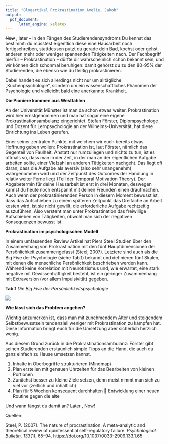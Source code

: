 ```yaml
---
title: "Blogartikel Prokrastination Amelie, Jakob"
output: 
  pdf_document:
      latex_engine: xelatex
---
```

~~Now~~ , later – In den Fängen des Studierendensyndroms
Du kennst das bestimmt: du müsstest eigentlich diese eine Hausarbeit noch fertigschreiben, stattdessen putzt du gerade dein Bad, kochst oder gehst anderen mehr oder weniger spannenden Tätigkeiten nach. Der Fachbegriff hierfür – Prokrastination – dürfte dir wahrscheinlich schon bekannt sein, und wir können dich schonmal beruhigen: damit gehörst du zu den 80-95% der Studierenden, die ebenso wie du fleißig prokrastinieren.

Dabei handelt es sich allerdings nicht nur um alltägliche „Küchenpsychologie&quot;, sondern um ein wissenschaftliches Phänomen der Psychologie und vielleicht bald eine anerkannte Krankheit.

**Die Pioniere kommen aus Westfahlen**

An der Universität Münster ist man da schon etwas weiter. Prokrastination wird hier ernstgenommen und man hat sogar eine eigene Prokrastinationsambulanz eingerichtet. Stefan Förster, Diplompsychologe und Dozent für Lernpsychologie an der Wilhelms-Universität, hat diese Einrichtung ins Leben gerufen.

Einer seiner zentralen Punkte, mit welchem wir euch bereits etwas Hoffnung geben wollen: Prokrastination ist, laut Förster, nämlich das Gegenteil von Faulheit. Anstatt nur rumzuliegen und nichts zu tun, ist es oftmals so, dass man in der Zeit, in der man an der eigentlichen Aufgabe arbeiten sollte, einer Vielzahl an anderen Tätigkeiten nachgeht. Das liegt oft daran, dass die Aufgabe als aversiv (also sehr unangenehm) wahrgenommen wird und der Zeitpunkt des Outcomes der Handlung in relativ weiter Ferne liegt (Teil der Temporal Motivation Theory). Der Abgabetermin für deine Hausarbeit ist erst in drei Monaten, deswegen kannst du heute noch entspannt mit deinen Freunden einen draufmachen. Auch wenn der prokrastinierenden Person in diesem Moment bewusst ist, dass das Aufschieben zu einem späteren Zeitpunkt das Dreifache an Arbeit kosten wird, ist sie nicht gewillt, die erforderliche Aufgabe rechtzeitig auszuführen. Also versteht man unter Prokrastination das freiwillige Aufschieben von Tätigkeiten, obwohl man sich der negativen Konsequenzen bewusst ist.

**Prokrastination im psychologischen Modell**

In einem umfassenden Review Artikel hat Piers Steel Studien über den Zusammenhang von Prokrastination mit den fünf Hauptdimensionen der Persönlichkeit zusammengefasst (Steel, 2007). Letztere sind auch als die Big Five der Psychologie (siehe Tab.1) bekannt und definieren fünf Skalen, mit denen die menschliche Persönlichkeit beschrieben werden kann. Während keine Korrelation mit Neurotizismus und, wie erwartet, eine stark negative mit Gewissenhaftigkeit besteht, ist ein geringer Zusammenhang mit Extraversion (vor allem Impulsivität) gegeben.

**Tab.1**
*Die Big Five der Persönlichkeitspsychologie*

![](Blogartikel%20Prokrastination%20Amelie,%20Jakob.001.png)

**Wie lässt sich das Problem angehen?**

Wichtig anzumerken ist, dass man mit zunehmendem Alter und steigendem Selbstbewusstsein tendenziell weniger mit Prokrastination zu kämpfen hat. Diese Information bringt euch für die Umsetzung aber sicherlich herzlich wenig.

Aus diesem Grund zurück in die Prokrastinationsambulanz: Förster gibt seinen Studierenden erstaunlich simple Tipps an die Hand, die auch du ganz einfach zu Hause umsetzen kannst.

1. Inhalte in Oberbegriffe strukturieren (Mindmap)
2. Plan erstellen mit genauen Uhrzeiten für das Bearbeiten von kleinen Portionen
3. Zunächst besser zu kleine Ziele setzen, denn meist nimmt man sich zu viel vor (zeitlich und inhaltlich)
4. Plan für 5 Wochen konsequent durchhalten  Entwicklung einer neuen Routine gegen die alte

Und wann fängst du damit an? ~~Later~~ , Now!

Quellen:

Steel, P. (2007). The nature of procrastination: A meta-analytic and theoretical review of quintessential self-regulatory failure. _Psychological Bulletin, 133_(1), 65–94. [https://doi.org/10.1037/0033-2909.133.1.65](https://psycnet.apa.org/doi/10.1037/0033-2909.133.1.65)